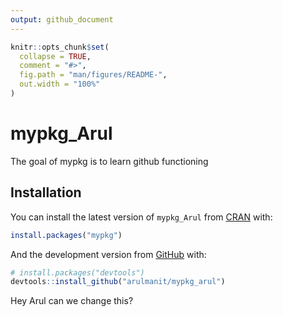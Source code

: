 ```yaml
---
output: github_document
---
```


<!-- README.md is generated from README.Rmd. Please edit that file -->

```r
knitr::opts_chunk$set(
  collapse = TRUE,
  comment = "#>",
  fig.path = "man/figures/README-",
  out.width = "100%"
)
```

# mypkg_Arul

<!-- badges: start -->
<!-- badges: end -->

The goal of mypkg is to learn github functioning

## Installation

You can install the latest version of `mypkg_Arul` from [CRAN](https://CRAN.R-project.org) with:

``` r
install.packages("mypkg")
```

And the development version from [GitHub](https://github.com/arulmanit/mypkg_arul) with:

``` r
# install.packages("devtools")
devtools::install_github("arulmanit/mypkg_arul")
```
Hey Arul can we change this? 